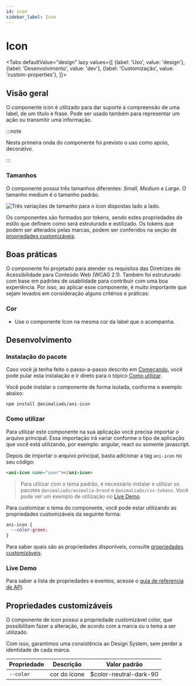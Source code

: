 ```yaml
---
id: icon
sidebar_label: Icon
---
```






# Icon

<Tabs
  defaultValue="design"
  lazy
  values={[
    {label: 'Uso', value: 'design'},
    {label: 'Desenvolvimento', value: 'dev'},
    {label: 'Customização', value: 'custom-properties'},
  ]}>

  <TabItem value="design">

## Visão geral

O componente icon é utilizado para dar suporte a compreensão de uma label, de um título e frase. Pode ser usado também para representar um ação ou transmitir uma informação.

:::note

Nesta primeira onda do componente foi previsto o uso como apoio, decorativo.

:::

### Tamanhos

O componente possui três tamanhos diferentes: *Small,* *Medium* e *Large*. O tamanho medium é o tamanho padrão.

<img
  src={iconSize}
  alt="Três variações de tamanho para o icon dispostas lado a lado."
/>

Os componentes são formados por tokens, sendo estes propriedades de estilo que definem como será estruturado e estilizado. Os tokens que podem ser alterados pelas marcas, podem ser conferidos na seção de [propriedades customizáveis](#propriedades-customizáveis).


## Boas práticas

O componente foi projetado para atender os requisitos das Diretrizes de Acessibilidade para Conteúdo Web (WCAG 2.1). Também foi estruturado com base em padrões de usabilidade para contribuir com uma boa experiência. Por isso, ao aplicar esse componente, é muito importante que sejam levados em consideração alguns critérios e práticas:

### Cor

- Use o componente Icon na mesma cor da label que o acompanha. 

<BestPracticesComponent
  doImg={icon_do_1}
  doAlt="Botão com ícone à esquerda e rótulo “Editar registro” em cores iguais."
  doDescription="O componente icon deve sempre seguir a mesma cor do rótulo ou cor do contexto inserido."
  dontImg={icon_dont_1}
  dontAlt="Botão com ícone à esquerda e rótulo “Editar registro” em cores diferentes."
  dontDescription="Não use o componente icon em cores diferentes do contexto inserido."
/>


</TabItem>

<TabItem value="dev">

## Desenvolvimento

### Instalação do pacote

Caso você já tenha feito o passo-a-passo descrito em [Começando](?path=/docs/começando--page),
você pode pular esta instalação e ir direto para o tópico [Como utilizar](#como-utilizar).

Você pode instalar o componente de forma isolada, conforme o exemplo abaixo:

```
npm install @animaliads/ani-icon
```

### Como utilizar

Para utilizar este componente na sua aplicação você precisa importar o arquivo principal.
Essa importação irá variar conforme o tipo de aplicação que você está utilizando, por exemplo: angular, react ou
somente javascript.

Depois de importar o arquivo principal, basta adicionar a tag `ani-icon` no seu código:

```html
<ani-icon name="user"></ani-icon>
```

> Para utilizar com o tema padrão, é necessário instalar e utilizar os pacotes `@animaliads/animalia-brand`
> e `@animaliads/css-tokens`. Você pode ver um exemplo de utilização no [Live Demo](#live-demo).

Para customizar o tema do componente, você pode estar utilizando as propriedades customizáveis
da seguinte forma:

```css
ani-icon {
  --color:green;
}
```

Para saber quais são as propriedades disponíveis, consulte [propriedades customizáveis](#propriedades-customizáveis).

### Live Demo

<LiveDemoComponent
  react="https://stackblitz.com/edit/react-ani-icon?embed=1&file=src/App.js"
/>

Para saber a lista de propriedades e eventos, acesse o [guia de referencia de API](/docs/api-icon--sample).

</TabItem>

<TabItem value="custom-properties">


## Propriedades customizáveis

O componente de icon possui a propriedade customizável color, que possibilitam fazer a alteração, de acordo com a marca ou o tema a ser utilizado.

Com isso, garantimos uma consistência ao Design System, sem perder a identidade de cada marca.

| Propriedade          | Descrição                                     | Valor padrão            |
| -------------------- | --------------------------------------------- | ----------------------- |
| `--color `           | cor do ícone                                  | $color-neutral-dark-90  |

</TabItem>
</Tabs>